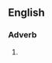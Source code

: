 {{also|quicksmart}}

==English==

===Adverb===
{{head|en|adverb}}

# {{alternative spelling of|quicksmart|lang=en}}